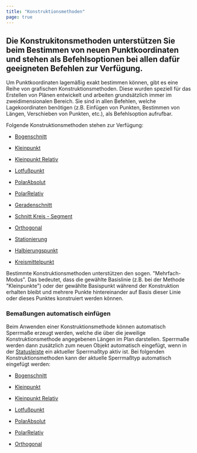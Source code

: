 ```yaml
---
title: "Konstruktionsmethoden"
page: true
---
```

## Die Konstrukitonsmethoden unterst&#252;tzen Sie beim Bestimmen von neuen Punktkoordinaten und stehen als Befehlsoptionen bei allen daf&#252;r geeigneten Befehlen zur Verf&#252;gung.

Um Punktkoordinaten lagem&#228;&#223;ig exakt bestimmen k&#246;nnen, gibt es eine Reihe von grafischen Konstruktionsmethoden. Diese wurden speziell f&#252;r das Erstellen von Pl&#228;nen entwickelt und arbeiten grunds&#228;tzlich immer im zweidimensionalen Bereich. Sie sind in allen Befehlen, welche Lagekoordinaten ben&#246;tigen (z.B. Einf&#252;gen von Punkten, Bestimmen von L&#228;ngen, Verschieben von Punkten, etc.), als Befehlsoption aufrufbar.

Folgende Konstruktionsmethoden stehen zur Verf&#252;gung:

- [Bogenschnitt](../fachschaleeditieren/konstruktion2)

- [Kleinpunkt](../fachschaleeditieren/konstruktion3)

- [Kleinpunkt Relativ](../fachschaleeditieren/konstruktion10)

- [Lotfu&#223;punkt](../fachschaleeditieren/konstruktion4)

- [PolarAbsolut](../fachschaleeditieren/konstruktion5)

- [PolarRelativ](../fachschaleeditieren/konstruktion6)

- [Geradenschnitt](../fachschaleeditieren/konstruktion7)

- [Schnitt Kreis - Segment](../fachschaleeditieren/konstruktion8)

- [Orthogonal](../fachschaleeditieren/konstruktion9)

- [Stationierung](../fachschaleeditieren/konstruktion11)

- [Halbierungspunkt](../fachschaleeditieren/konstruktion12)

- [Kreismittelpunkt](../fachschaleeditieren/konstruktion13)




<Success>
Bestimmte Konstruktionsmethoden unterst&#252;tzen den sogen. &quot;Mehrfach-Modus&quot;. Das bedeutet, dass die gew&#228;hlte Basislinie (z.B. bei der Methode &quot;Kleinpunkte&quot;) oder der gew&#228;hlte Basispunkt w&#228;hrend der Konstruktion erhalten bleibt und mehrere Punkte hintereinander auf Basis dieser Linie oder dieses Punktes konstruiert werden k&#246;nnen.
</Success>


### Bema&#223;ungen automatisch einf&#252;gen
Beim Anwenden einer Konstruktionsmethode k&#246;nnen automatisch Sperrma&#223;e erzeugt werden, welche die &#252;ber die jeweilige Konstruktionsmethode angegebenen L&#228;ngen im Plan darstellen.
Sperrma&#223;e werden dann zus&#228;tzlich zum neuen Objekt automatisch eingef&#252;gt, wenn in der [Statusleiste](../fachschaleeditieren/statusleiste)
 ein aktueller Sperrma&#223;typ aktiv ist. 
Bei folgenden Konstruktionsmethoden kann der aktuelle Sperrma&#223;typ automatisch eingef&#252;gt werden:

- [Bogenschnitt](../fachschaleeditieren/konstruktion2)

- [Kleinpunkt](../fachschaleeditieren/konstruktion3)

- [Kleinpunkt Relativ](../fachschaleeditieren/konstruktion10)

- [Lotfu&#223;punkt](../fachschaleeditieren/konstruktion4)

- [PolarAbsolut](../fachschaleeditieren/konstruktion5)

- [PolarRelativ](../fachschaleeditieren/konstruktion6)

- [Orthogonal](../fachschaleeditieren/konstruktion9)



